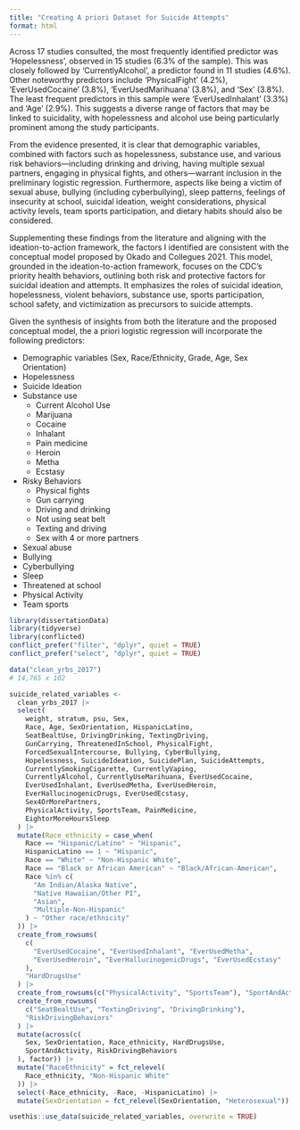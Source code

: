 ```yaml
---
title: "Creating A priori Dataset for Suicide Attempts"
format: html
---
```


Across 17 studies consulted, the most frequently identified predictor was 'Hopelessness', observed in 15 studies (6.3% of the sample). This was closely followed by 'CurrentlyAlcohol', a predictor found in 11 studies (4.6%). Other noteworthy predictors include 'PhysicalFight' (4.2%), 'EverUsedCocaine' (3.8%), 'EverUsedMarihuana' (3.8%), and 'Sex' (3.8%). The least frequent predictors in this sample were 'EverUsedInhalant' (3.3%) and 'Age' (2.9%). This suggests a diverse range of factors that may be linked to suicidality, with hopelessness and alcohol use being particularly prominent among the study participants.

From the evidence presented, it is clear that demographic variables, combined with factors such as hopelessness, substance use, and various risk behaviors—including drinking and driving, having multiple sexual partners, engaging in physical fights, and others—warrant inclusion in the preliminary logistic regression. Furthermore, aspects like being a victim of sexual abuse, bullying (including cyberbullying), sleep patterns, feelings of insecurity at school, suicidal ideation, weight considerations, physical activity levels, team sports participation, and dietary habits should also be considered.

Supplementing these findings from the literature and aligning with the ideation-to-action framework, the factors I identified are consistent with the conceptual model proposed by Okado and Collegues 2021. This model, grounded in the ideation-to-action framework, focuses on the CDC's priority health behaviors, outlining both risk and protective factors for suicidal ideation and attempts. It emphasizes the roles of suicidal ideation, hopelessness, violent behaviors, substance use, sports participation, school safety, and victimization as precursors to suicide attempts.


Given the synthesis of insights from both the literature and the proposed conceptual model, the a priori logistic regression will incorporate the following predictors:

- Demographic variables (Sex, Race/Ethnicity, Grade, Age, Sex Orientation)
- Hopelessness
- Suicide Ideation
- Substance use
    - Current Alcohol Use
    - Marijuana 
    - Cocaine
    - Inhalant
    - Pain medicine
    - Heroin 
    - Metha
    - Ecstasy
- Risky Behaviors
    - Physical fights
    - Gun carrying
    - Driving and drinking
    - Not using seat belt 
    - Texting and driving 
    - Sex with 4 or more partners
- Sexual abuse 
- Bullying
- Cyberbullying
- Sleep 
- Threatened at school 
- Physical Activity 
- Team sports


```r
library(dissertationData)
library(tidyverse)
library(conflicted)
conflict_prefer("filter", "dplyr", quiet = TRUE)
conflict_prefer("select", "dplyr", quiet = TRUE)
```

```r

data("clean_yrbs_2017")
# 14,765 x 102
```


```r
suicide_related_variables <-
  clean_yrbs_2017 |>
  select(
    weight, stratum, psu, Sex,
    Race, Age, SexOrientation, HispanicLatino,
    SeatBealtUse, DrivingDrinking, TextingDriving,
    GunCarrying, ThreatenedInSchool, PhysicalFight,
    ForcedSexualIntercourse, Bullying, CyberBullying,  
    Hopelessness, SuicideIdeation, SuicidePlan, SuicideAttempts,
    CurrentlySmokingCigarette, CurrentlyVaping,
    CurrentlyAlcohol, CurrentlyUseMarihuana, EverUsedCocaine,
    EverUsedInhalant, EverUsedMetha, EverUsedHeroin,
    EverHallucinogenicDrugs, EverUsedEcstasy,
    Sex4OrMorePartners,
    PhysicalActivity, SportsTeam, PainMedicine,
    EightorMoreHoursSleep
  ) |>
  mutate(Race_ethnicity = case_when(
    Race == "Hispanic/Latino" ~ "Hispanic",
    HispanicLatino == 1 ~ "Hispanic",
    Race == "White" ~ "Non-Hispanic White",
    Race == "Black or African American" ~ "Black/African-American",
    Race %in% c(
      "Am Indian/Alaska Native",
      "Native Hawaiian/Other PI",
      "Asian",
      "Multiple-Non-Hispanic"
    ) ~ "Other race/ethnicity"
  )) |>
  create_from_rowsums(
    c(
      "EverUsedCocaine", "EverUsedInhalant", "EverUsedMetha",
      "EverUsedHeroin", "EverHallucinogenicDrugs", "EverUsedEcstasy"
    ),
    "HardDrugsUse"
  ) |>
  create_from_rowsums(c("PhysicalActivity", "SportsTeam"), "SportAndActivity") |>
  create_from_rowsums(
    c("SeatBealtUse", "TextingDriving", "DrivingDrinking"),
    "RiskDrivingBehaviors"
  ) |>
  mutate(across(c(
    Sex, SexOrientation, Race_ethnicity, HardDrugsUse,
    SportAndActivity, RiskDrivingBehaviors
  ), factor)) |>
  mutate("RaceEthnicity" = fct_relevel(
    Race_ethnicity, "Non-Hispanic White"
  )) |>
  select(-Race_ethnicity, -Race, -HispanicLatino) |>
  mutate(SexOrientation = fct_relevel(SexOrientation, "Heterosexual")) 
```

```r
usethis::use_data(suicide_related_variables, overwrite = TRUE)
```

